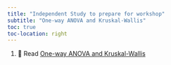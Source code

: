 ```yaml
---
title: "Independent Study to prepare for workshop"
subtitle: "One-way ANOVA and Kruskal-Wallis"
toc: true
toc-location: right
---
```


1.  📖 Read [One-way ANOVA and
    Kruskal-Wallis](https://3mmarand.github.io/comp4biosci/one_way_anova_and_kw.html)
